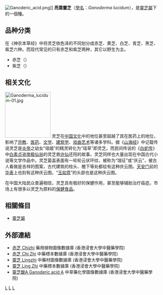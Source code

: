 {{disputed|time=2012-08-02T14:18:28+00:00}}
{{expert-subject|time=2012-08-02T14:18:28+00:00}}
{{Speciesbox
| name = 亮蓋靈芝
| image = Ganoderma lucidum 01.jpg
| image_width = 250px
| image_caption = 亮蓋靈芝
| genus = Ganoderma
| species = lucidum
| authority = ([[William_Curtis|Curtis]]) P. Karst
}}
{{mycomorphbox
| name = Ganoderma lucidum
| whichGills = no
| capShape = offset
| capShape2 = no
| hymeniumType=pores
| stipeCharacter=bare
| stipeCharacter2=NA
| ecologicalType=saprotrophic
| ecologicalType2=parasitic
| sporePrintColor=brown
| howEdible=edible}}
[[File:Ganoderic_acid.png|thumb]]]]
{{medical}}
'''亮蓋靈芝'''（[[學名|學名]]：''Ganoderma lucidum''），是[[靈芝屬|靈芝屬]]下的一個種。

== 品种分类 ==
在《神农本草经》中将灵芝依色泽的不同划分成赤芝、黄芝、白芝、青芝、黑芝、紫芝六种。而现代常见的只有赤芝和紫芝两种，其它以野生为主。

*赤芝（{{lang|la|''Ganoderma lucidum'' (Leyss. ex. Fr.) Karst.}}）
*紫芝（{{lang|la|''Ganoderma japonicum'' (Fr.) Lloyd}}）

== 相关文化 ==

[[File:Ganoderma_lucidum-01.jpg|150px]]
灵芝在[[中国文化|中国文化]]中的地位甚至超越了其在医药上的地位，影响了[[宗教|宗教]]、[[医药|医药]]、[[文学|文学]]、[[建筑学|建筑学]]、[[戏曲|戏曲]][[艺术|艺术]]等诸多学科。据《[[山海经|山海经]]》中记载传说灵芝是[[炎帝|炎帝]]之幼女“瑶姬”的精灵转化为“瑶草”即灵芝。而民间传说的《[[白蛇传|白蛇传]]》中[[白素贞|白素贞]]盗[[南极仙翁|南极仙翁]]的灵芝救[[许仙|许仙]]还阳的故事。灵芝同样也大量出现在中国古代小说等文学作品中。灵芝菌盖表面有一轮轮云状环纹，被称为“瑞征”或“庆云”，被古人看做是吉祥的图案，古代建筑的柱头、檐下等处都绘有这种庆云图。[[天安门|天安门]]前的[[华表|华表]]上也刻有这种庆云图。“[[如意|玉如意]]”的头部也是这种庆云图。

在中国大陆民众普遍相信，灵芝具有极好的保健作用，甚至能够辅助治疗癌症。市场上有很多以灵芝为原料的[[保健食品|保健食品]]。

==相關條目==
* [[靈芝屬|靈芝屬]]

==外部連結==
{{Commons category|Ganoderma lucidum}}
* [http://libproject.hkbu.edu.hk/was40/detail?lang=ch&channelid=1288&searchword=herb_id=D00022 赤芝 Chizhi] {{Wayback|url=http://libproject.hkbu.edu.hk/was40/detail?lang=ch&channelid=1288&searchword=herb_id=D00022 |date=20190603235523 }} 藥用植物圖像數據庫 (香港浸會大學中醫藥學院) {{zh}}{{en}}
* [http://libproject.hkbu.edu.hk/was40/detail?channelid=44273&searchword=herb_id=D00049 赤芝 Chi Zhi] {{Wayback|url=http://libproject.hkbu.edu.hk/was40/detail?channelid=44273&searchword=herb_id=D00049 |date=20160304104945 }} 中藥標本數據庫 (香港浸會大學中醫藥學院) {{zh-hant}}{{en}}
* [http://libproject.hkbu.edu.hk/was40/detail?channelid=47953&searchword=pid=B00359 靈芝 Lingzhi] {{Wayback|url=http://libproject.hkbu.edu.hk/was40/detail?channelid=47953&searchword=pid=B00359 |date=20190602085325 }} 中藥材圖像數據庫 (香港浸會大學中醫藥學院) {{zh}}{{en}}
* [http://libproject.hkbu.edu.hk/was40/outline?page=1&channelid=44273&searchword=%E9%9D%88%E8%8A%9D&sortfield=+name_chi_sort 靈芝 Ling Zhi] {{Wayback|url=http://libproject.hkbu.edu.hk/was40/outline?page=1&channelid=44273&searchword=%E9%9D%88%E8%8A%9D&sortfield=+name_chi_sort |date=20160304095640 }} 中藥標本數據庫 (香港浸會大學中醫藥學院) {{zh-hant}}{{en}}
* [http://libproject.hkbu.edu.hk/was40/detail?channelid=22253&lang=cht&searchword=code=P00428 靈芝酸A Ganoderic acid A] 中草藥化學圖像數據庫 (香港浸會大學中醫藥學院) {{zh}}{{en}}

{{藥草和真菌}}
{{Authority control}}
{{Taxonbar|from=Q271098}}

[[Category:靈芝屬|L]]
[[Category:中药|L]]
[[Category:藥用真菌|L]]